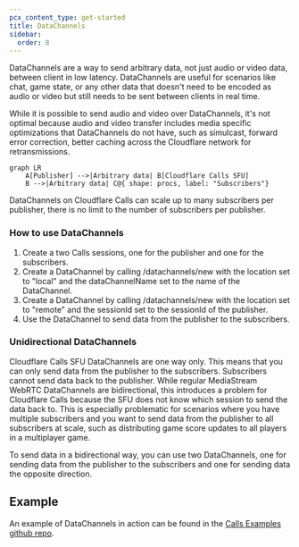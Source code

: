 ```yaml
---
pcx_content_type: get-started
title: DataChannels
sidebar:
  order: 8
---
```


DataChannels are a way to send arbitrary data, not just audio or video data, between client in low latency. DataChannels are useful for scenarios like chat, game state, or any other data that doesn't need to be encoded as audio or video but still needs to be sent between clients in real time.

While it is possible to send audio and video over DataChannels, it's not optimal because audio and video transfer includes media specific optimizations that DataChannels do not have, such as simulcast, forward error correction, better caching across the Cloudflare network for retransmissions.

```mermaid
graph LR
    A[Publisher] -->|Arbitrary data| B[Cloudflare Calls SFU]
    B -->|Arbitrary data| C@{ shape: procs, label: "Subscribers"}
```

DataChannels on Cloudflare Calls can scale up to many subscribers per publisher, there is no limit to the number of subscribers per publisher.

### How to use DataChannels

1. Create a two Calls sessions, one for the publisher and one for the subscribers.
2. Create a DataChannel by calling /datachannels/new with the location set to "local" and the dataChannelName set to the name of the DataChannel.
3. Create a DataChannel by calling /datachannels/new with the location set to "remote" and the sessionId set to the sessionId of the publisher.
4. Use the DataChannel to send data from the publisher to the subscribers.

### Unidirectional DataChannels

Cloudflare Calls SFU DataChannels are one way only. This means that you can only send data from the publisher to the subscribers. Subscribers cannot send data back to the publisher. While regular MediaStream WebRTC DataChannels are bidirectional, this introduces a problem for Cloudflare Calls because the SFU does not know which session to send the data back to. This is especially problematic for scenarios where you have multiple subscribers and you want to send data from the publisher to all subscribers at scale, such as distributing game score updates to all players in a multiplayer game.

To send data in a bidirectional way, you can use two DataChannels, one for sending data from the publisher to the subscribers and one for sending data the opposite direction.

## Example

An example of DataChannels in action can be found in the [Calls Examples github repo](https://github.com/cloudflare/calls-examples/tree/main/echo-datachannels).
